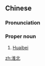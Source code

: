 ==Chinese==
{{zh-forms}}

===Pronunciation===
{{zh-pron
|m=Huáiběi
|c=waai4 bak1
|cat=pn
}}

===Proper noun===
{{zh-proper noun}}

# [[Huaibei]] {{gloss|a prefecture-level city in northern Anhui Province, China}}

{{zh-cat|Cities}}

[[zh:淮北]]